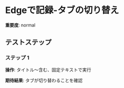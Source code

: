 # Edgeで記録-タブの切り替え

**重要度**: normal

## テストステップ

### ステップ 1

**操作**: タイトル～含む、固定テキストで実行

**期待結果**:
タブが切り替わることを確認

